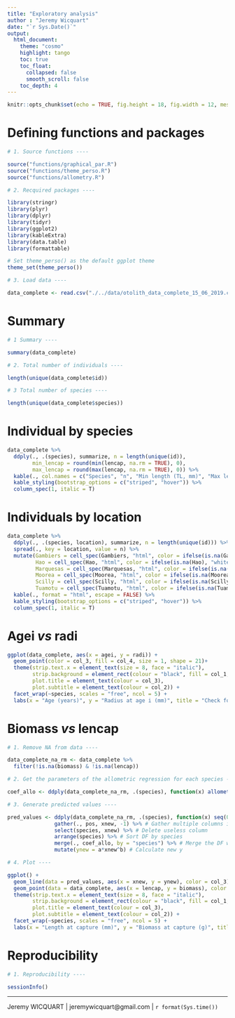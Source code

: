 ```yaml
---
title: "Exploratory analysis"
author : "Jeremy Wicquart"
date: "`r Sys.Date()`"
output: 
  html_document:
    theme: "cosmo"
    highlight: tango
    toc: true
    toc_float:
      collapsed: false
      smooth_scroll: false
    toc_depth: 4
---
```


```r

knitr::opts_chunk$set(echo = TRUE, fig.height = 18, fig.width = 12, message = FALSE, warning = FALSE)

```

# Defining functions and packages

```r

# 1. Source functions ----

source("functions/graphical_par.R")
source("functions/theme_perso.R")
source("functions/allometry.R")

# 2. Recquired packages ----

library(stringr)
library(plyr)
library(dplyr)
library(tidyr)
library(ggplot2)
library(kableExtra)
library(data.table)
library(formattable)

# Set theme_perso() as the default ggplot theme
theme_set(theme_perso())

# 3. Load data ----

data_complete <- read.csv("./../data/otolith_data_complete_15_06_2019.csv")

```

# Summary

```r

# 1 Summary ----

summary(data_complete)

# 2. Total number of individuals ----

length(unique(data_complete$id))

# 3 Total number of species ----

length(unique(data_complete$species))

```

# Individual by species

```r

data_complete %>%
  ddply(., .(species), summarize, n = length(unique(id)),
        min_lencap = round(min(lencap, na.rm = TRUE), 0),
        max_lencap = round(max(lencap, na.rm = TRUE), 0)) %>% 
  kable(., col.names = c("Species", "n", "Min length (TL, mm)", "Max length (TL, mm)")) %>%
  kable_styling(bootstrap_options = c("striped", "hover")) %>%
  column_spec(1, italic = T)

```

# Individuals by location

```r

data_complete %>%
  ddply(., .(species, location), summarize, n = length(unique(id))) %>% 
  spread(., key = location, value = n) %>% 
  mutate(Gambiers = cell_spec(Gambiers, "html", color = ifelse(is.na(Gambiers), "white", "#446CB3")),
         Hao = cell_spec(Hao, "html", color = ifelse(is.na(Hao), "white", "#446CB3")),
         Marquesas = cell_spec(Marquesas, "html", color = ifelse(is.na(Marquesas), "white", "#446CB3")),
         Moorea = cell_spec(Moorea, "html", color = ifelse(is.na(Moorea), "white", "#446CB3")),
         Scilly = cell_spec(Scilly, "html", color = ifelse(is.na(Scilly), "white", "#446CB3")),
         Tuamotu = cell_spec(Tuamotu, "html", color = ifelse(is.na(Tuamotu), "white", "#446CB3"))) %>% 
  kable(., format = "html", escape = FALSE) %>%
  kable_styling(bootstrap_options = c("striped", "hover")) %>%
  column_spec(1, italic = T)

```

# Agei *vs* radi

```r

ggplot(data_complete, aes(x = agei, y = radi)) +
  geom_point(color = col_3, fill = col_4, size = 1, shape = 21)+
  theme(strip.text.x = element_text(size = 8, face = "italic"),
        strip.background = element_rect(colour = "black", fill = col_1, size = 1),
        plot.title = element_text(colour = col_3),
        plot.subtitle = element_text(colour = col_2)) +
  facet_wrap(~species, scales = "free", ncol = 5) +
  labs(x = "Age (years)", y = "Radius at age i (mm)", title = "Check for outliers", subtitle = "agei vs radi")

```

# Biomass *vs* lencap

```r

# 1. Remove NA from data ----

data_complete_na_rm <- data_complete %>% 
  filter(!is.na(biomass) & !is.na(lencap))

# 2. Get the parameters of the allometric regression for each species ----

coef_allo <- ddply(data_complete_na_rm, .(species), function(x) allometry(data = x, xreg = "lencap", yreg = "biomass", graph = FALSE))

# 3. Generate predicted values ----

pred_values <- ddply(data_complete_na_rm, .(species), function(x) seq(0, max(x$lencap), length.out = 100)) %>% # Create new x
               gather(., pos, xnew, -1) %>% # Gather multiple columns into two columns
               select(species, xnew) %>% # Delete useless column
               arrange(species) %>% # Sort DF by species
               merge(., coef_allo, by = "species") %>% # Merge the DF with parameters of allometric regression
               mutate(ynew = a*xnew^b) # Calculate new y

# 4. Plot ----

ggplot() +
  geom_line(data = pred_values, aes(x = xnew, y = ynew), color = col_3) +
  geom_point(data = data_complete, aes(x = lencap, y = biomass), color = col_3, fill = col_4, size = 1, shape = 21)+
  theme(strip.text.x = element_text(size = 8, face = "italic"),
        strip.background = element_rect(colour = "black", fill = col_1, size = 1),
        plot.title = element_text(colour = col_3),
        plot.subtitle = element_text(colour = col_2)) +
  facet_wrap(~species, scales = "free", ncol = 5) +
  labs(x = "Length at capture (mm)", y = "Biomass at capture (g)", title = "Check for outliers", subtitle = "lencap vs biomass")

```

# Reproducibility

```r

# 1. Reproducibility ----

sessionInfo()

```

---
Jeremy WICQUART | jeremywicquart@gmail.com | `r format(Sys.time())`